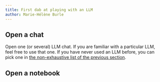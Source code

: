 ```yaml
---
title: First dab at playing with an LLM
author: Marie-Hélène Burle
---
```


:::{.def}



:::

## Open a chat

Open one (or several) LLM chat. If you are familiar with a particular LLM, feel free to use that one. If you have never used an LLM before, you can pick one in [the non-exhaustive list of the previous section](llm_why.html#which-llm-to-use).

## Open a notebook


## 
